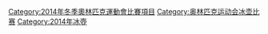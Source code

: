 [[Category:2014年冬季奧林匹克運動會比賽項目|Category:2014年冬季奧林匹克運動會比賽項目]]
[[Category:奥林匹克运动会冰壶比赛|Category:奥林匹克运动会冰壶比赛]]
[[Category:2014年冰壺|Category:2014年冰壺]]